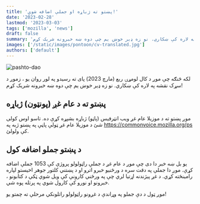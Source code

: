 ```yaml
---
title: 'پښتو ته ژباړه او جملې اضافه شوې!'
date: '2023-02-28'
lastmod: '2023-03-03'
tags: ['mozilla', 'news']
draft: false
summary: 'لکه څنګه چې موږ د کال لومړۍ ربع (مارچ 2023) پای ته رسیدو په لور روان یو ، زموږ د سړک نقشه په لاره کې ښکاري. نو زه ډیر خوښ یم چې دوه ښه خبرونه شریک کړم!'
images: ['/static/images/pontoon/cv-translated.jpg']
authors: ['default']
---
```


![pashto-dao](/static/images/cv-translated.jpg)

لکه څنګه چې موږ د کال لومړۍ ربع (مارچ 2023) پای ته رسیدو په لور روان یو ، زموږ د سړک نقشه په لاره کې ښکاري. نو زه ډیر خوښ یم چې دوه ښه خبرونه شریک کړم!

## پښتو ته د عام غږ (پونټون) ژباړه

موږ پښتو ته د موزیلا عام غږ ویب انټرفیس (پاڼو) ژباړه بشپړه کړې ده. تاسو اوس کولی شئ د موزیلا عام غږ ټولې پاڼې په پښتو ژبه په https://commonvoice.mozilla.org/ps کې ولولئ.

## د پښتو جملو اضافه کول

یو بل ښه خبر دا دی چې موږ د عام غږ د جملې راټولولو پروژې کې 1053 جملې اضافه کړې. موږ دا جملې په دقت سره د ورځنیو خبرو اترو او د پښتني کلتور جوهر اخیستو لپاره رامینځته کړي. د غږ پیژندنه اړتیا لري چې په ورځني کارونې کې ویل شوي ټکي د کتابونو ، خبرونو او نورو کې کارول شوي په پرتله پوه شي.

موږ ټول د دې جملو په وړاندې د غږونو راټولولو راتلونکي مرحلې ته چمتو یو!
